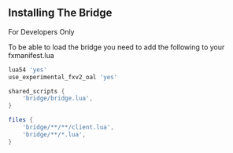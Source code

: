 
## Installing The Bridge

<Callout type="warning" emoji="⚠️">
  For Developers Only
</Callout>

To be able to load the bridge you need to add the following to your fxmanifest.lua

```lua
lua54 'yes'
use_experimental_fxv2_oal 'yes'

shared_scripts {
    'bridge/bridge.lua',
}

files {
    'bridge/**/**/client.lua',
    'bridge/**/*.lua',
}
```